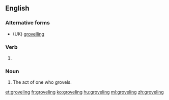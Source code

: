 ==English==

===Alternative forms===
* (UK) [[grovelling]]

===Verb===
{{head|en|present participle}}

# {{context|US|lang=en}} {{present participle of|grovel|lang=en}}

===Noun===
{{en-noun}}

# The act of one who grovels.

[[et:groveling]]
[[fr:groveling]]
[[ko:groveling]]
[[hu:groveling]]
[[ml:groveling]]
[[zh:groveling]]